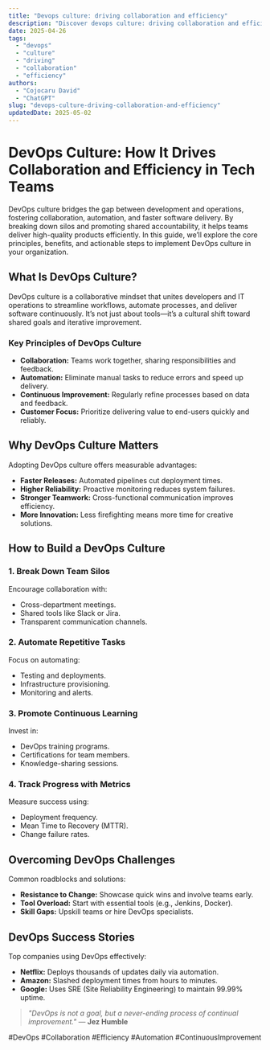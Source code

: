```yaml
---
title: "Devops culture: driving collaboration and efficiency"
description: "Discover devops culture: driving collaboration and efficiency with this in-depth guide, providing actionable insights and practical tips to boost your knowledge and results."
date: 2025-04-26
tags:
  - "devops"
  - "culture"
  - "driving"
  - "collaboration"
  - "efficiency"
authors:
  - "Cojocaru David"
  - "ChatGPT"
slug: "devops-culture-driving-collaboration-and-efficiency"
updatedDate: 2025-05-02
---
```


# DevOps Culture: How It Drives Collaboration and Efficiency in Tech Teams  

DevOps culture bridges the gap between development and operations, fostering collaboration, automation, and faster software delivery. By breaking down silos and promoting shared accountability, it helps teams deliver high-quality products efficiently. In this guide, we’ll explore the core principles, benefits, and actionable steps to implement DevOps culture in your organization.  

## What Is DevOps Culture?  

DevOps culture is a collaborative mindset that unites developers and IT operations to streamline workflows, automate processes, and deliver software continuously. It’s not just about tools—it’s a cultural shift toward shared goals and iterative improvement.  

### Key Principles of DevOps Culture  

- **Collaboration:** Teams work together, sharing responsibilities and feedback.  
- **Automation:** Eliminate manual tasks to reduce errors and speed up delivery.  
- **Continuous Improvement:** Regularly refine processes based on data and feedback.  
- **Customer Focus:** Prioritize delivering value to end-users quickly and reliably.  

## Why DevOps Culture Matters  

Adopting DevOps culture offers measurable advantages:  

- **Faster Releases:** Automated pipelines cut deployment times.  
- **Higher Reliability:** Proactive monitoring reduces system failures.  
- **Stronger Teamwork:** Cross-functional communication improves efficiency.  
- **More Innovation:** Less firefighting means more time for creative solutions.  

## How to Build a DevOps Culture  

### 1. Break Down Team Silos  

Encourage collaboration with:  
- Cross-department meetings.  
- Shared tools like Slack or Jira.  
- Transparent communication channels.  

### 2. Automate Repetitive Tasks  

Focus on automating:  
- Testing and deployments.  
- Infrastructure provisioning.  
- Monitoring and alerts.  

### 3. Promote Continuous Learning  

Invest in:  
- DevOps training programs.  
- Certifications for team members.  
- Knowledge-sharing sessions.  

### 4. Track Progress with Metrics  

Measure success using:  
- Deployment frequency.  
- Mean Time to Recovery (MTTR).  
- Change failure rates.  

## Overcoming DevOps Challenges  

Common roadblocks and solutions:  

- **Resistance to Change:** Showcase quick wins and involve teams early.  
- **Tool Overload:** Start with essential tools (e.g., Jenkins, Docker).  
- **Skill Gaps:** Upskill teams or hire DevOps specialists.  

## DevOps Success Stories  

Top companies using DevOps effectively:  

- **Netflix:** Deploys thousands of updates daily via automation.  
- **Amazon:** Slashed deployment times from hours to minutes.  
- **Google:** Uses SRE (Site Reliability Engineering) to maintain 99.99% uptime.  

> *"DevOps is not a goal, but a never-ending process of continual improvement."* — **Jez Humble**  

#DevOps #Collaboration #Efficiency #Automation #ContinuousImprovement